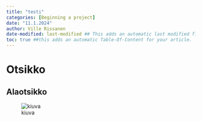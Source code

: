 ```yaml
---
title: "testi"
categories: [Beginning a project]
date: "11.1.2024"
author: Ville Rissanen
date-modified: last-modified ## This adds an automatic last modified field to the article, last-modified function will automatically add the correct date when a modification is made to the article.
toc: true ##this adds an automatic Table-Of-Content for your article.
---
```

# Otsikko

## Alaotsikko

![kiuva](https://th.bing.com/th/id/OIP.35HrRsx1YJxtGEsxqg3Q6wHaE6?w=248&h=180&c=7&r=0&o=5&dpr=1.3&pid=1.7)